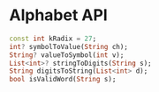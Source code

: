 # Alphabet API

```dart
const int kRadix = 27;
int? symbolToValue(String ch);
String? valueToSymbol(int v);
List<int>? stringToDigits(String s);
String digitsToString(List<int> d);
bool isValidWord(String s);
```
